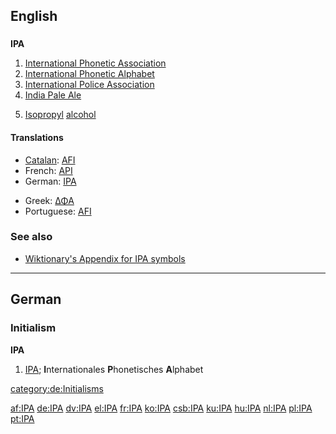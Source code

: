 {{see|ipa}}
==English==

==={{initialism}}===
'''IPA'''

# [[International Phonetic Association]]
# [[International Phonetic Alphabet]]
# [[International Police Association]]
# [[India Pale Ale]]
# {{organic compound}} [[isopropyl|Isopropyl]] [[alcohol]]

====Translations====
{{trans-top|International Phonetic Alphabet}}
*[[Catalan]]: [[AFI]]
*French: [[API]]
*German: [[IPA#German|IPA]]
{{trans-mid}}
*Greek: [[ΔΦΑ]]
*Portuguese: [[AFI]]
{{trans-bottom}}

===See also===
*[[Wiktionary:About International Phonetic Alphabet|Wiktionary's Appendix for IPA symbols]]

----

==German==

===Initialism===
'''IPA'''

#[[IPA#English|IPA]]; '''I'''nternationales '''P'''honetisches '''A'''lphabet

[[category:de:Initialisms]]

[[af:IPA]]
[[de:IPA]]
[[dv:IPA]]
[[el:IPA]]
[[fr:IPA]]
[[ko:IPA]]
[[csb:IPA]]
[[ku:IPA]]
[[hu:IPA]]
[[nl:IPA]]
[[pl:IPA]]
[[pt:IPA]]